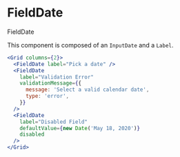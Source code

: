 
<Meta component={FieldDate} title="Docs/Components/Fields/FieldDate" />

# FieldDate

<ImportMessage packageName="components-date">FieldDate</ImportMessage>

This component is composed of an `InputDate` and a `Label`.

```jsx
<Grid columns={2}>
  <FieldDate label="Pick a date" />
  <FieldDate
    label="Validation Error"
    validationMessage={{
      message: 'Select a valid calendar date',
      type: 'error',
    }}
  />
  <FieldDate
    label="Disabled Field"
    defaultValue={new Date('May 18, 2020')}
    disabled
  />
</Grid>
```
